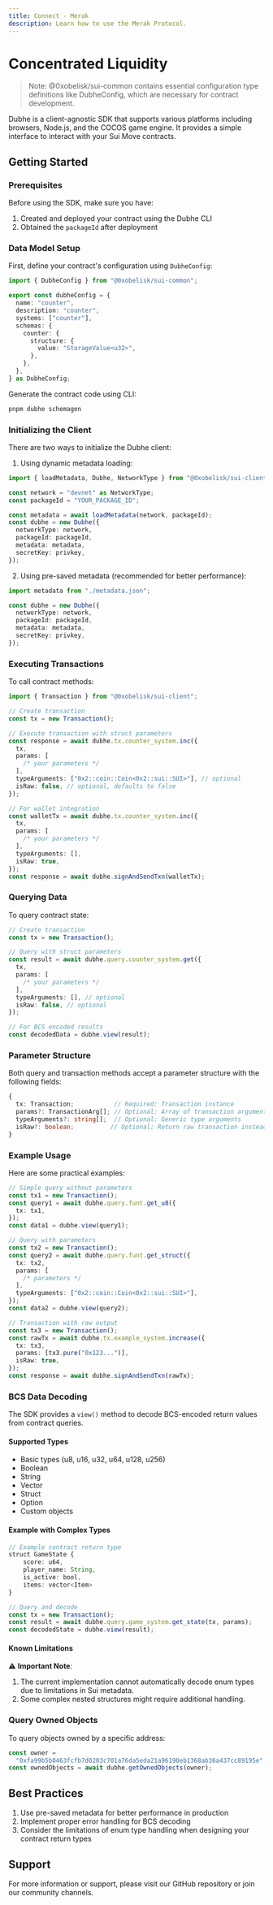 ```yaml
---
title: Connect - Merak
description: Learn how to use the Merak Protocol.
---
```


# Concentrated Liquidity



> Note: @0xobelisk/sui-common contains essential configuration type definitions like DubheConfig, which are necessary for contract development.

Dubhe is a client-agnostic SDK that supports various platforms including browsers, Node.js, and the COCOS game engine. It provides a simple interface to interact with your Sui Move contracts.

## Getting Started

### Prerequisites

Before using the SDK, make sure you have:

1. Created and deployed your contract using the Dubhe CLI
2. Obtained the `packageId` after deployment

### Data Model Setup

First, define your contract's configuration using `DubheConfig`:

```typescript
import { DubheConfig } from "@0xobelisk/sui-common";

export const dubheConfig = {
  name: "counter",
  description: "counter",
  systems: ["counter"],
  schemas: {
    counter: {
      structure: {
        value: "StorageValue<u32>",
      },
    },
  },
} as DubheConfig;
```

Generate the contract code using CLI:

```bash
pnpm dubhe schemagen
```

### Initializing the Client

There are two ways to initialize the Dubhe client:

1. Using dynamic metadata loading:

```typescript
import { loadMetadata, Dubhe, NetworkType } from "@0xobelisk/sui-client";

const network = "devnet" as NetworkType;
const packageId = "YOUR_PACKAGE_ID";

const metadata = await loadMetadata(network, packageId);
const dubhe = new Dubhe({
  networkType: network,
  packageId: packageId,
  metadata: metadata,
  secretKey: privkey,
});
```

2. Using pre-saved metadata (recommended for better performance):

```typescript
import metadata from "./metadata.json";

const dubhe = new Dubhe({
  networkType: network,
  packageId: packageId,
  metadata: metadata,
  secretKey: privkey,
});
```

### Executing Transactions

To call contract methods:

```typescript
import { Transaction } from "@0xobelisk/sui-client";

// Create transaction
const tx = new Transaction();

// Execute transaction with struct parameters
const response = await dubhe.tx.counter_system.inc({
  tx,
  params: [
    /* your parameters */
  ],
  typeArguments: ["0x2::coin::Coin<0x2::sui::SUI>"], // optional
  isRaw: false, // optional, defaults to false
});

// For wallet integration
const walletTx = await dubhe.tx.counter_system.inc({
  tx,
  params: [
    /* your parameters */
  ],
  typeArguments: [],
  isRaw: true,
});
const response = await dubhe.signAndSendTxn(walletTx);
```

### Querying Data

To query contract state:

```typescript
// Create transaction
const tx = new Transaction();

// Query with struct parameters
const result = await dubhe.query.counter_system.get({
  tx,
  params: [
    /* your parameters */
  ],
  typeArguments: [], // optional
  isRaw: false, // optional
});

// For BCS encoded results
const decodedData = dubhe.view(result);
```

### Parameter Structure

Both query and transaction methods accept a parameter structure with the following fields:

```typescript
{
  tx: Transaction;           // Required: Transaction instance
  params?: TransactionArg[]; // Optional: Array of transaction arguments
  typeArguments?: string[];  // Optional: Generic type arguments
  isRaw?: boolean;          // Optional: Return raw transaction instead of executing
}
```

### Example Usage

Here are some practical examples:

```typescript
// Simple query without parameters
const tx1 = new Transaction();
const query1 = await dubhe.query.funt.get_u8({
  tx: tx1,
});
const data1 = dubhe.view(query1);

// Query with parameters
const tx2 = new Transaction();
const query2 = await dubhe.query.funt.get_struct({
  tx: tx2,
  params: [
    /* parameters */
  ],
  typeArguments: ["0x2::coin::Coin<0x2::sui::SUI>"],
});
const data2 = dubhe.view(query2);

// Transaction with raw output
const tx3 = new Transaction();
const rawTx = await dubhe.tx.example_system.increase({
  tx: tx3,
  params: [tx3.pure("0x123...")],
  isRaw: true,
});
const response = await dubhe.signAndSendTxn(rawTx);
```

### BCS Data Decoding

The SDK provides a `view()` method to decode BCS-encoded return values from contract queries.

#### Supported Types

- Basic types (u8, u16, u32, u64, u128, u256)
- Boolean
- String
- Vector
- Struct
- Option
- Custom objects

#### Example with Complex Types

```typescript
// Example contract return type
struct GameState {
    score: u64,
    player_name: String,
    is_active: bool,
    items: vector<Item>
}

// Query and decode
const tx = new Transaction();
const result = await dubhe.query.game_system.get_state(tx, params);
const decodedState = dubhe.view(result);
```

#### Known Limitations

⚠️ **Important Note**:

1. The current implementation cannot automatically decode enum types due to limitations in Sui metadata.
2. Some complex nested structures might require additional handling.

### Query Owned Objects

To query objects owned by a specific address:

```typescript
const owner =
  "0xfa99b5b0463fcfb7d0203c701a76da5eda21a96190eb1368ab36a437cc89195e";
const ownedObjects = await dubhe.getOwnedObjects(owner);
```

## Best Practices

1. Use pre-saved metadata for better performance in production
2. Implement proper error handling for BCS decoding
3. Consider the limitations of enum type handling when designing your contract return types

## Support

For more information or support, please visit our GitHub repository or join our community channels.
